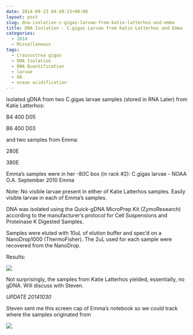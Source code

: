 ```yaml
---
date: 2014-09-23 04:49:13+00:00
layout: post
slug: dna-isolation-c-gigas-larvae-from-katie-latterhos-and-emma
title: DNA Isolation - C.gigas Larvae from Katie Latterhos and Emma
categories:
  - 2014
  - Miscellaneous
tags:
  - Crassostrea gigas
  - DNA Isolation
  - DNA Quantification
  - larvae
  - OA
  - ocean acidification
---
```


Isolated gDNA from two C.gigas larvae samples (stored in RNA Later) from Katie Latterhos:

B4 400 D05

B6 400 D03

and two samples from Emma:

280E

380E

Emma's samples were in her -80C box (in rack #2): C.gigas larvae - NOAA O.A. September 2010 Emma

Note: No visible larvae present in either of Katie Latterhos samples. Easily visible larvae in each of Emma's samples.

DNA was isolated using the Quick-gDNA MicroPrep Kit (ZymoResearch) according to the manufacturer's protocol for Cell Suspensions and Proteinase K Digested Samples.

Samples were eluted with 10uL of elution buffer and spec'd on a NanoDrop1000 (ThermoFisher). The 2uL used for each sample were recovered from the NanoDrop.

Results:

![](https://eagle.fish.washington.edu/Arabidopsis/20140922%20-%20Gigas%20gDNA%20ODs-01.JPG)

Not surprisingly, the samples from Katie Latterhos yielded, essentially, no gDNA. Will discuss with Steven.

*UPDATE 20141030*

Steven sent me this screen cap of Emma's notebook so we could track where the samples originated from

![](https://www.evernote.com/shard/s10/sh/5e19089d-0c31-426b-844a-e46249fac4e4/907d17586bd2b4eb0603686c9560f0dd/deep/0/genefish---Emma%27s-Notebook.png)
